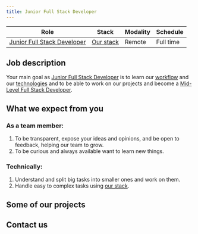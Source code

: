 ```yaml
---
title: Junior Full Stack Developer
---
```



| Role                                                                                      | Stack                                       | Modality | Schedule  |
| ----------------------------------------------------------------------------------------- | ------------------------------------------- | -------- | --------- |
| [Junior Full Stack Developer](/docs/engineering/career/roles#Junior-full-stack-developer) | [Our stack](/docs/engineering/technologies) | Remote   | Full time |

## Job description

<InitialJobDescription />

Your main goal as [Junior Full Stack Developer](/docs/engineering/career/roles#junior-full-stack-developer) is to learn our [workflow](/docs/engineering/workflow) and our [technologies](/docs/engineering/technologies) and to be able to work on our projects and become a [Mid-Level Full Stack Developer](/docs/engineering/career/roles#mid-level-full-stack-developer).

## What we expect from you

<JuniorFullStackDeveloperRequisites />

### As a team member:

1. To be transparent, expose your ideas and opinions, and be open to feedback, helping our team to grow.
1. To be curious and always available want to learn new things.

### Technically:

1. Understand and split big tasks into smaller ones and work on them.
1. Handle easy to complex tasks using [our stack](/docs/engineering/technologies).

<!-- ## What we offer -->

## Some of our projects

<SomeProjects />

## Contact us

<CultureTip />

<ContactUs />
